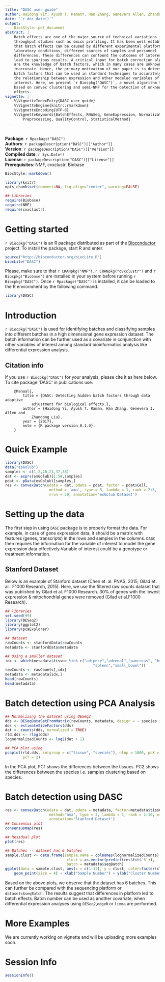 ```yaml
---
title: "DASC user guide"
author: Haidong Yi†, Ayush T. Raman†, Han Zhang, Genevera Allen, Zhandong Liu
date: "`r doc_date()`"
output: 
    BiocStyle::pdf_document
abstract: |
    Batch effects are one of the major source of technical variations in high 
    throughput studies such as omics profiling. It has been well established 
    that batch effects can be caused by different experimental platforms, 
    laboratory conditions, different sources of samples and personnel 
    differences. These differences can confound the outcomes of interest and 
    lead to spurious results. A critical input for batch correction algorithms 
    are the knowledge of batch factors, which in many cases are unknown or 
    inaccurate. Hence, the primary motivation of our paper is to detect hidden 
    batch factors that can be used in standard techniques to accurately capture 
    the relationship between expression and other modeled variables of 
    interest. Here, we present `r Biocpkg("DASC")`, a novel algorithm that is
    based on convex clustering and semi-NMF for the detection of unknown batch 
    effects.
vignette: |
    %\VignetteIndexEntry{DASC user guide} 
    %\VignetteEngine{knitr::rmarkdown}
    %\VignetteEncoding{UTF-8}
    %\VignetteKeywords{BatchEffects, RNASeq, GeneExpression, Normalization, 
        Preprocessing, QualityControl, StatisticalMethod}
---
```

<br>
**Package**: `r Rpackage("DASC")`<br />
**Authors**: `r packageDescription("DASC")[["Author"]]` <br />
**Version**: `r packageDescription("DASC")[["Version"]]`<br />
**Compiled date**: `r Sys.Date()`<br />
**License**: `r packageDescription("DASC")[["License"]]`<br />
**Prerequisites**: NMF, cvxclustr, Biobase <br />

```r
BiocStyle::markdown()
```

```r
library(knitr)
opts_chunk$set(comment=NA, fig.align="center", warning=FALSE)

## Libraries
require(Biobase)
require(NMF)
require(cvxclustr)
```

# Getting started

`r Biocpkg("DASC")` is an R package distributed as part of the 
[Bioconductor](http://bioconductor.org) project. To install the package, start 
R and enter:

```r
source("http://bioconductor.org/biocLite.R")
biocLite("DASC")
```

Please, make sure to that `r CRANpkg("NMF")`, `r CRANpkg("cvxclustr")` and 
`r Biocpkg("Biobase")` are installed in your system before running 
`r Biocpkg("DASC")`. Once `r Rpackage("DASC")` is installed, it can be loaded 
to the R enviornment by the following command.

```r
library(DASC)
```

# Introduction

`r Biocpkg("DASC")` is used for identifying batches and classifying samples 
into different batches in a high dimensional gene expression dataset. The batch 
information can be further used as a covariate in conjunction with other 
variables of interest among standard bioinformatics analysis like differential 
expression analysis.

## Citation info

If you use `r Biocpkg("DASC")` for your analysis, please cite it as here below. 
To cite package ‘DASC’ in publications use:

```
    @Manual{, 
        title = {DASC: Detecting hidden batch factors through data adaptive 
            adjustment for biological effects.},
        author = {Haidong Yi, Ayush T. Raman, Han Zhang, Genevera I. Allen and 
            Zhandong Liu},
        year = {2017},
        note = {R package version 0.1.0},
    }
```

# Quick Example

```r
library(DASC)
data("esGolub")
samples <- c(1,2,20,21,37,38)
dat <- exprs(esGolub)[1:50,samples]
pdat <- pData(esGolub)[samples,]
res <- convexBatch(edata = dat, pdata = pdat, factor = pdat$Cell, 
                    method = 'ama', type = 3, lambda = 1, rank = 2:3, 
                    nrun = 50, annotation='esGolub Dataset')
```

# Setting up the data

The first step in using `DASC` package is to properly format the data. For 
example, in case of gene expression data, it should be a matrix with features 
(genes, transcripts) in the rows and samples in the columns. `DASC` then 
requires the information for the variable of interest to model the gene 
expression data effectively.Variable of interest could be a genotype or 
treatment information.

## Stanford Dataset

Below is an example of Stanford dataset (Chen et. al. PNAS, 2015; Gilad et. al. 
F1000 Research, 2015). Here, we use the filtered raw counts dataset that was 
published by Gilad et al. F1000 Research. 30% of genes with the lowest 
expression & mitochondrial genes were removed (Gilad et al.F1000 Research).

```r
## libraries
set.seed(99)
library(DESeq2)
library(ggplot2)
library(pcaExplorer)

## dataset
rawCounts <- stanfordData$rawCounts
metadata <- stanfordData$metadata

## Using a smaller dataset
idx <- which(metadata$tissue %in% c("adipose","adrenal","pancreas", "brain",
                                        "spleen","small_bowel"))
rawCounts <- rawCounts[,idx]
metadata <- metadata[idx,]
head(rawCounts)
head(metadata)
```

# Batch detection using PCA Analysis

```r
## Normalizing the dataset using DESeq2
dds <- DESeqDataSetFromMatrix(rawCounts, metadata, design = ~ species + tissue)
dds <- estimateSizeFactors(dds)
dat <- counts(dds, normalized = TRUE)
rld.dds <- rlog(dds)
lognormalizedCounts <- log2(dat + 1)

## PCA plot using 
pcaplot(rld.dds, intgroup = c("tissue", "species"), ntop = 1000, pcX = 1, 
        pcY = 2)
```

In the PCA plot, PC1 shows the differences between the tissues. PC2 shows the 
differences between the species i.e. samples clustering based on species.

# Batch detection using DASC

```r
res <- convexBatch(edata = dat, pdata = metadata, factor=metadata$tissue, 
                    method='ama', type = 3, lambda = 1, rank = 2:10, nrun = 50, 
                    annotation='Stanford Dataset')
## Consensus plot
consensusmap(res)

## Residual plot
plot(res)

## Batches -- dataset has 6 batches
sample.clust <- data.frame(sample.name = colnames(lognormalizedCounts), 
                            clust = as.vector(predict(res$fit$`6`)), 
                            batch = metadata$seqBatch)
ggplot(data = sample.clust, aes(x = c(1:12), y = clust, color=factor(clust))) + 
    geom_point(size = 4) + xlab("Sample Number") + ylab("Cluster Number")
```

Based on the above plots, we observe that the dataset has 6 batches. This can 
further be compared with the sequencing platform or `datasets$seqBatch`. The 
results suggest that differences in platform led to batch effects. Batch number 
can be used as another covariate, when differential expression analyses using 
`DESeq2`,`edgeR` or `limma` are performed.

# More Examples

We are currently working on vignette and will be uploading more examples soon.
    
# Session Info

```r
sessionInfo()
```
